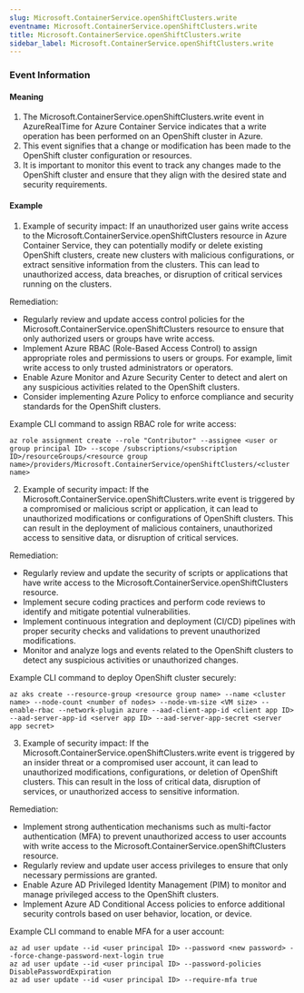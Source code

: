 ```yaml
--- 
slug: Microsoft.ContainerService.openShiftClusters.write
eventname: Microsoft.ContainerService.openShiftClusters.write
title: Microsoft.ContainerService.openShiftClusters.write
sidebar_label: Microsoft.ContainerService.openShiftClusters.write
---
```

                       
### Event Information

#### Meaning

1. The Microsoft.ContainerService.openShiftClusters.write event in AzureRealTime for Azure Container Service indicates that a write operation has been performed on an OpenShift cluster in Azure.
2. This event signifies that a change or modification has been made to the OpenShift cluster configuration or resources.
3. It is important to monitor this event to track any changes made to the OpenShift cluster and ensure that they align with the desired state and security requirements.

#### Example

1. Example of security impact: If an unauthorized user gains write access to the Microsoft.ContainerService.openShiftClusters resource in Azure Container Service, they can potentially modify or delete existing OpenShift clusters, create new clusters with malicious configurations, or extract sensitive information from the clusters. This can lead to unauthorized access, data breaches, or disruption of critical services running on the clusters.

Remediation:
- Regularly review and update access control policies for the Microsoft.ContainerService.openShiftClusters resource to ensure that only authorized users or groups have write access.
- Implement Azure RBAC (Role-Based Access Control) to assign appropriate roles and permissions to users or groups. For example, limit write access to only trusted administrators or operators.
- Enable Azure Monitor and Azure Security Center to detect and alert on any suspicious activities related to the OpenShift clusters.
- Consider implementing Azure Policy to enforce compliance and security standards for the OpenShift clusters.

Example CLI command to assign RBAC role for write access:
```
az role assignment create --role "Contributor" --assignee <user or group principal ID> --scope /subscriptions/<subscription ID>/resourceGroups/<resource group name>/providers/Microsoft.ContainerService/openShiftClusters/<cluster name>
```

2. Example of security impact: If the Microsoft.ContainerService.openShiftClusters.write event is triggered by a compromised or malicious script or application, it can lead to unauthorized modifications or configurations of OpenShift clusters. This can result in the deployment of malicious containers, unauthorized access to sensitive data, or disruption of critical services.

Remediation:
- Regularly review and update the security of scripts or applications that have write access to the Microsoft.ContainerService.openShiftClusters resource.
- Implement secure coding practices and perform code reviews to identify and mitigate potential vulnerabilities.
- Implement continuous integration and deployment (CI/CD) pipelines with proper security checks and validations to prevent unauthorized modifications.
- Monitor and analyze logs and events related to the OpenShift clusters to detect any suspicious activities or unauthorized changes.

Example CLI command to deploy OpenShift cluster securely:
```
az aks create --resource-group <resource group name> --name <cluster name> --node-count <number of nodes> --node-vm-size <VM size> --enable-rbac --network-plugin azure --aad-client-app-id <client app ID> --aad-server-app-id <server app ID> --aad-server-app-secret <server app secret>
```

3. Example of security impact: If the Microsoft.ContainerService.openShiftClusters.write event is triggered by an insider threat or a compromised user account, it can lead to unauthorized modifications, configurations, or deletion of OpenShift clusters. This can result in the loss of critical data, disruption of services, or unauthorized access to sensitive information.

Remediation:
- Implement strong authentication mechanisms such as multi-factor authentication (MFA) to prevent unauthorized access to user accounts with write access to the Microsoft.ContainerService.openShiftClusters resource.
- Regularly review and update user access privileges to ensure that only necessary permissions are granted.
- Enable Azure AD Privileged Identity Management (PIM) to monitor and manage privileged access to the OpenShift clusters.
- Implement Azure AD Conditional Access policies to enforce additional security controls based on user behavior, location, or device.

Example CLI command to enable MFA for a user account:
```
az ad user update --id <user principal ID> --password <new password> --force-change-password-next-login true
az ad user update --id <user principal ID> --password-policies DisablePasswordExpiration
az ad user update --id <user principal ID> --require-mfa true
```


 